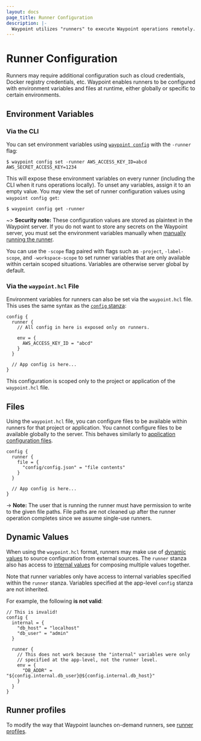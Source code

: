 ```yaml
---
layout: docs
page_title: Runner Configuration
description: |-
  Waypoint utilizes "runners" to execute Waypoint operations remotely. Runners can be configured to have environment variables and files exposed during certain project operations.
---
```


# Runner Configuration

Runners may require additional configuration such as cloud credentials,
Docker registry credentials, etc. Waypoint enables runners to be configured
with environment variables and files at runtime, either globally or specific
to certain environments.

## Environment Variables

### Via the CLI

You can set environment variables using [`waypoint config`](/commands/config-set)
with the `-runner` flag:

```shell-session
$ waypoint config set -runner AWS_ACCESS_KEY_ID=abcd AWS_SECRET_ACCESS_KEY=1234
```

This will expose these environment variables on every runner (including
the CLI when it runs operations locally). To unset any variables, assign it to
an empty value. You may view the set of runner configuration values using
`waypoint config get`:

```shell-session
$ waypoint config get -runner
```

~> **Security note:** These configuration values are stored as plaintext in the
Waypoint server. If you do not want to store any secrets on the Waypoint server,
you must set the environment variables manually when
[manually running the runner](/docs/runner/run-manual).

You can use the `-scope` flag paired with flags such as `-project`,
`-label-scope`, and `-workspace-scope` to set runner variables that are only
available within certain scoped situations. Variables are otherwise server
global by default.

### Via the `waypoint.hcl` File

Environment variables for runners can also be set via the `waypoint.hcl`
file. This uses the same syntax as the [`config` stanza](/docs/waypoint-hcl/config):

```hcl
config {
  runner {
    // All config in here is exposed only on runners.

    env = {
      AWS_ACCESS_KEY_ID = "abcd"
    }
  }

  // App config is here...
}
```

This configuration is scoped only to the project or application of
the `waypoint.hcl` file.

## Files

Using the `waypoint.hcl` file, you can configure files to be available
within runners for that project or application. You cannot configure files
to be available globally to the server. This behaves similarly to
[application configuration files](/docs/app-config/files).

```hcl
config {
  runner {
    file = {
      "config/config.json" = "file contents"
    }
  }

  // App config is here...
}
```

-> **Note:** The user that is running the runner must have permission to
write to the given file paths. File paths are not cleaned up after the
runner operation completes since we assume single-use runners.

## Dynamic Values

When using the `waypoint.hcl` format, runners may make use of
[dynamic values](/docs/app-config/dynamic) to source configuration
from external sources. The `runner` stanza also has access to
[internal values](/docs/app-config/internal) for composing multiple
values together.

Note that runner variables only have access to internal variables
specified within the `runner` stanza. Variables specified at the app-level
`config` stanza are not inherited.

For example, the following **is not valid**:

```hcl
// This is invalid!
config {
  internal = {
    "db_host" = "localhost"
    "db_user" = "admin"
  }

  runner {
    // This does not work because the "internal" variables were only
    // specified at the app-level, not the runner level.
    env = {
      "DB_ADDR" = "${config.internal.db_user}@${config.internal.db_host}"
    }
  }
}
```

## Runner profiles

To modify the way that Waypoint launches on-demand runners, see [runner profiles](/docs/runner/profiles).
